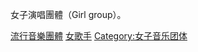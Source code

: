 {{Catnav|頁面分類|人物|各職業人物|歌手|演唱團體}}
{{Catnav|頁面分類|人物|各職業人物|歌手|女歌手}}
女子演唱團體（Girl group）。
[[Category:流行音樂團體|]]
[[Category:女歌手|]]
[[Category:女子音乐团体|Category:女子音乐团体]]